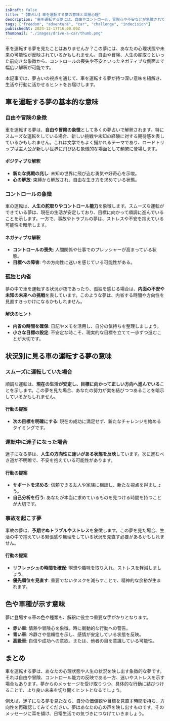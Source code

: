 ```yaml
---
isDraft: false
title: "【夢占い】車を運転する夢の意味と深層心理"
description: "車を運転する夢には、自由やコントロール、冒険心や不安などが象徴されています。本記事では夢占いの視点から夢の意味を紐解き、生活や行動のヒントを探ります。"
tags: ["freedom", "adventure", "car", "challenge", "indecision"]
publishedAt: 2024-12-17T16:00:00Z
thumbnail: "./images/drive-a-car/thumb.png"
---
```


車を運転する夢を見たことはありませんか？この夢には、あなたの心理状態や未来の可能性が反映されているかもしれません。自由や冒険、人生の舵取りといった前向きな象徴から、コントロールの喪失や不安といったネガティブな側面まで幅広い解釈が可能です。

本記事では、夢占いの視点を通じて、車を運転する夢が持つ深い意味を紐解き、生活や行動に活かせるヒントをお届けします。

<TableOfContents />

<AdUnitToc />

## 車を運転する夢の基本的な意味

### 自由や冒険の象徴

車を運転する夢は、<strong>自由や冒険の象徴</strong>として多くの夢占いで解釈されます。特にスムーズな運転をしている場合、新しい挑戦や未知の経験に対する期待感を表しているかもしれません。これは文学でもよく描かれるテーマであり、ロードトリップは主人公が新しい世界に飛び込む象徴的な場面として頻繁に登場します。

#### ポジティブな解釈

- <strong>新たな挑戦の兆し</strong>: 未知の世界に飛び込む勇気や好奇心を示唆。
- <strong>心の解放</strong>: 束縛から解放され、自由な生き方を求めている状態。

### コントロールの象徴

車の運転は、<strong>人生の舵取りやコントロール能力</strong>を象徴します。スムーズな運転ができている夢は、現在の生活が安定しており、目標に向かって順調に進んでいることを示します。一方で、事故やトラブルの夢は、ストレスや不安を抱えている可能性を暗示します。

#### ネガティブな解釈

- <strong>コントロールの喪失</strong>: 人間関係や仕事でのプレッシャーが高まっている状態。
- <strong>目標への障害</strong>: 今の方向性に迷いを感じている可能性がある。

### 孤独と内省

夢の中で車を運転する状況が夜であったり、孤独を感じる場合は、<strong>内面の不安や未知の未来への挑戦</strong>を表しています。このような夢は、内省する時間や方向性を見直すきっかけになるかもしれません。

#### 解決のヒント

- <strong>内省の時間を確保</strong>: 日記やメモを活用し、自分の気持ちを整理しましょう。
- <strong>小さな目標の設定</strong>: 不安定な時こそ、現実的な目標を立てて一歩ずつ進むことが大切です。

<AdUnit />

## 状況別に見る車の運転する夢の意味

### スムーズに運転していた場合

順調な運転は、<strong>現在の生活が安定し、目標に向かって正しい方向へ進んでいる</strong>ことを示します。この夢を見た場合、あなたの努力が実を結びつつあることを暗示しているかもしれません。

#### 行動の提案

- <strong>次の目標を明確にする</strong>: 現在の成功に満足せず、新たなチャレンジを始めるタイミングです。

### 運転中に迷子になった場合

迷子になる夢は、<strong>人生の方向性に迷いがある状態を反映</strong>しています。次に進むべき道が不明瞭で、不安を抱えている可能性があります。

#### 行動の提案

- <strong>サポートを求める</strong>: 信頼できる友人や家族に相談し、新たな視点を得ましょう。
- <strong>自己分析を行う</strong>: あなたが本当に求めているものを見つける時間を持つことが大切です。

### 事故を起こす夢

事故の夢は、<strong>予期せぬトラブルやストレス</strong>を象徴します。この夢を見た場合、生活の中で抱えている緊張感や無理をしている状況を見直す必要があるかもしれません。

#### 行動の提案

- <strong>リフレッシュの時間を確保</strong>: 瞑想や趣味を取り入れ、ストレスを軽減しましょう。
- <strong>優先順位を見直す</strong>: 重要でないタスクを減らすことで、精神的な余裕が生まれます。

<AdUnit />

## 色や車種が示す意味

夢に登場する車の色や種類も、解釈に役立つ重要な手がかりとなります。

- <strong>赤い車</strong>: 情熱や冒険心を象徴。時に衝動的な行動への警告。
- <strong>青い車</strong>: 冷静さや信頼性を示し、感情が安定している状態を反映。
- <strong>高級車</strong>: 自信や成功への意欲。または、他者の目を意識している可能性。

<AdUnit />

## まとめ

車を運転する夢は、あなたの心理状態や人生の状況を映し出す象徴的な夢です。それは自由や冒険、コントロール能力の反映である一方、迷いやストレスを示す場合もあります。夢からのメッセージを受け取りつつ、具体的な行動に結びつけることで、より良い未来を切り開くヒントとなるでしょう。

例えば、迷子になる夢を見たなら、自分の価値観や目標を見直す時間を持ち、方向性を再確認してみてください。夢はあなたの心の声を映し出すものです。そのメッセージに耳を傾け、日常生活での気づきにつなげていきましょう。
